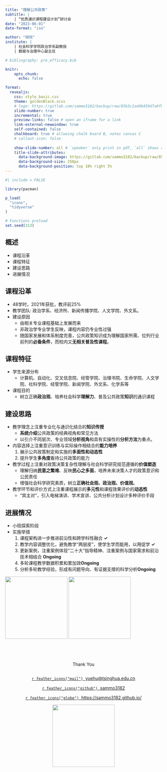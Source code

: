 ```yaml
---
title: "理解公共政策"
subtitle: |
    | “优质通识课程建设计划”研讨会
date: "2023-06-01"
date-format: "iso"

author: "胡悦"
institute: |
    | 社会科学学院政治学系副教授
    | 数据与治理中心副主任

# bibliography: pre_efficacy.bib

knitr: 
    opts_chunk: 
      echo: false

format: 
  revealjs:
    css: style_basic.css
    theme: goldenBlack.scss
    # logo: https://gitlab.com/sammo3182/backup/raw/85b3c1ad4b459d7a9f901f124b936428eda5fcaf/logo_zzxx.png?inline=true
    slide-number: true
    incremental: true
    preview-links: false # open an iframe for a link
    link-external-newwindow: true
    self-contained: false
    chalkboard: true # allwoing chalk board B, notes canvas C
    # callout-icon: false
    
    show-slide-number: all # `speaker` only print in pdf, `all` shows all the time
    title-slide-attributes:
      data-background-image: https://gitlab.com/sammo3182/backup/raw/85b3c1ad4b459d7a9f901f124b936428eda5fcaf/logo_THPS.png?inline=true
      data-background-size: 250px   
      data-background-position: top 10% right 5%
---
```


```r
#| include = FALSE

library(pacman)

p_load(
  "icons",
  "tidyverse"
)

# Functions preload
set.seed(313)
```


## 概述

- 课程沿革
- 课程特征
- 建设思路
- 进展情况

## 课程沿革

- 48学时，2021年获批，教评前25%
- 教学团队: 政治学系、经济所、新闻传播学院、人文学院、外文系。
- 建设原因
  - 由相关专业课程基础上发展而来
  - 非政治学专业学生反映，课程内容仍专业性过强
  - 随国家发展和体系制度完善，公共政策知识成为理解国家所需、位列行业前列的**必备条件**，而校内又**无相关普及性课程**。


## 课程特征

- 学生来源分布
  - 计算机、自动化、交叉信息院、经管学院、治理书院、生命学院、人文学院、社科学院、经管学院、新闻学院、外文系、化学系等
- 课程目的
  - 树立正确**政治观**、培养社会科学**理解力**、普及公共政策**知识**的通识课程

## 建设思路

- 教学理念上注重专业化与通识化结合的**知识传授**
  - **系统介绍**公共政策的经典视角和常见方法
  - 以引介不同层次、专业领域**分析视角**和具有实操性的**分析方法**为重点。 
- 内容选择上注重意识训练与实际操作相结合的**能力培养**
  1. 展示公共政策制定和实施的**多面性和动态性**
  1. 提升学生**多角度**看待公共政策的能力
- 教学过程上注重对政策决策复杂性理解与社会科学研究规范遵循的**价值塑造**
    - 理解归纳**民意之繁难**、反映**民心之多面**，培养未来决策人才的政策意识和公民责任
    - 增强社会科学研究素质，树立**正确社会观、政治观、价值观**。
- 教学环节和评价方式上注重课程展示的**多元性**和课程效果评价的**动态性**
    - “宾主对”，引入电梯演讲、学术宣讲、公共分析计划设计多种评价手段

## 进展情况

- 小班探索阶段
- 实施举措
  1. 课程架构进一步推进前沿性和跨学科性融合 [**&check;**]{.green}
  1. 教学内容调整优化，避免教学“两层皮”，使学生学而能用，以用促学 [**&check;**]{.green}
  1. 更新案例，注重案例体现“二十大”指导精神、注重案例与国家需求和前沿技术相结合 [**Ongoing**]{.golden}
  1. 多轮课程教学数据积累和累加效[**Ongoing**]{.golden}
  1. 分析多轮教学经验，形成有问题导向、有证据支撑的科学分析[**Ongoing**]{.golden}
  
  
:::{.r-hstack .fragment}
![](images/ge_classroom.jpg){fig-align="center" height=200}
![](images/ge_game.jpg){fig-align="center" height=200}
:::

## {background="#43464B"}

:::{style="text-align: center; margin-top: 5em"}  
[Thank You]{.Large}

:::{style="margin-top: 2em"}
[`r feather_icons("mail")`&nbsp; yuehu@tsinghua.edu.cn](mailto:yuehu@tsinghua.edu.cn) 

[`r feather_icons("github")`&nbsp; sammo3182](https://github.com/sammo3182)

[`r feather_icons("globe")`&nbsp; https://sammo3182.github.io/](https://sammo3182.github.io/)

![](https://user-images.githubusercontent.com/6463211/232207708-b0e64eee-7fb3-45a4-9779-ec52397f786c.png){fig-align="center" height=200}

:::
:::